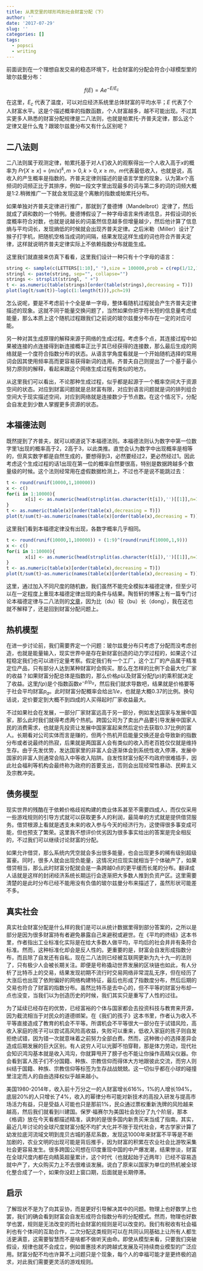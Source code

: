 ```yaml
---
title: 从真空里的球形鸡到社会财富分配（下）
author: ''
date: '2017-07-29'
slug: ''
categories: []
tags:
  - popsci
  - writing
---
```


前面说到在一个理想自发交易的稳态环境下，社会财富的分配会符合小球模型里的玻尔兹曼分布：

$$
f(E) = A e^{-E/E_c}
$$

在这里，$E_c$ 代表了温度，可以对应经济系统里总体财富的平均水平；$E$ 代表了个人财富水平。这是个描述概率的指数函数，个人财富越多，越不可能出现。不过其实更多人熟悉的财富分配规律是二八法则，也就是帕累托-齐普夫定律，那么这个定律又是什么鬼？跟玻尔兹曼分布又有什么区别呢？

## 二八法则

二八法则属于观测定律，帕累托基于对人们收入的观察得出一个人收入高于$x$的概率为 $Pr[X\geq x] = (m/x)^k, m>0, k>0,x\geq m$，$m$代表最低收入，也就是说，高收入的产生概率是指数的。齐普夫定律则描述的是语言学里的现象，认为第x个高频词的词频正比于其排序，例如一段文字里出现最多的词与第二多的词的词频大概是1:2.稍微推广一下就会发现这是个离散的指数或帕累托分布。

如果单独对齐普夫定律进行推广，那就到了曼德博（Mandelbrot）定律了，然后就成了调和数的一个特例。曼德博假设了一种字母语言来传递信息，并假设词的长度概率符合对数，也就是说越长的词虽然信息越多但增量越少，然后他计算了信息熵与平均词长，发现熵低的时候就会出现齐普夫定律。之后米勒（Miller）设计了猴子打字机，把随机空格当成词的间隔，结果发现这样生成的词也符合齐普夫定律，这样就说明齐普夫定律实际上不依赖指数分布就能生成。

这里我们就直接来仿真下看看，这里我们设计一种只有十个字母的语言：

```r
string <- sample(c(LETTERS[1:10]," "),size = 100000,prob = c(rep(1/12,10),1/6),replace = T)
stringl <- paste(string, sep="", collapse="")
strings <- strsplit(stringl, " +")
t <- as.numeric(table(strings)[order(table(strings),decreasing = T)])
plot(log(t/sum(t))~log(c(1:length(t))),pch=19)
```

怎么说呢，要是不考虑前十个全是单一字母，整体看随机过程就会产生齐普夫定律描述的现象。这就不同于能量交换问题了，当然如果你把字符长短的信息量考虑成能量，那么本质上这个随机过程跟我们之前说的玻尔兹曼分布存在一定的对应可能。

另一种对其生成原理的解释来源于网络的生成过程。考虑多个点，其连接过程中如果被连接的点连接得到新连接概率正比于其已经获得的连接数，那么最后生成的网络就是一个度符合指数分布的状态。从语言学角度看就是一个开始随机选择的常用词会因其使用频率高而更容易获得新词的连用。齐普夫自己则提出了一个基于最小努力原则的解释，看起来跟这个网络生成过程有类似的地方。

从这里我们可以看出，不论那种生成过程，似乎都是起源于一个概率空间大于资源空间的状态。对应到财富问题就是总财富有限，对应到语言问题就是词的排列组合空间大于现实描述空间，对应到网络就是连接数少于节点数。在这个情况下，分配会自发走到少数人掌握更多资源的状态。

## 本福德法则

既然提到了齐普夫，就可以顺道说下本福德法则。本福德法则认为数字中第一位数字里1出现的概率高于2，2高于3，以此类推。直觉会认为数字中出现概率是相等的，但真实数字都是自然生成的，要想得到3，必然要经过2，更必然经过1。因此考虑这个生成过程的话1出现在第一位的概率自然要很高，特别是数据跨越多个数量级的时候。这个法则经常用在虚假数据检测上，不过也不是说不能跳过去：

```r
t <- round(runif(10000,1,100000))
x <- c()
for(i in 1:10000){
       x[i] <- as.numeric(head(strsplit(as.character(t[i]),'')[[1]],n=1)) 
}
t <- as.numeric(table(x)[order(table(x),decreasing = T)])
plot(t/sum(t)~as.numeric(names(table(x)[order(table(x),decreasing = T)])),pch=19)
```

这里我们看到本福德定律没有出现，各数字概率几乎相同。

```r
t <- round(runif(10000,1,100000)) + (1:9)^(round(runif(10000,1,9)))
x <- c()
for(i in 1:10000){
       x[i] <- as.numeric(head(strsplit(as.character(t[i]),'')[[1]],n=1)) 
}
t <- as.numeric(table(x)[order(table(x),decreasing = T)])
plot(t/sum(t)~as.numeric(names(table(x)[order(table(x),decreasing = T)])),pch=19)
```

这里，通过加入不同尺度的随机数，我们虽然不能完全模拟本福德定律，但至少可以在一定程度上重现本福德定律出现的条件与结果。陶哲轩的博客上有一篇专门讨论本福德定律与二八法则的[文章](https://terrytao.wordpress.com/2009/07/03/benfords-law-zipfs-law-and-the-pareto-distribution/)，因为比（du）较（bu）长（dong），我在这也就不解释了，还是回到财富分配问题上。

## 热机模型

在进一步讨论前，我们需要界定一个问题：玻尔兹曼分布只考虑了分配而没考虑创造，也就是能量输入，现实世界中是存在新财富创造的动力学过程的，如果这个过程稳定我们也可以进行定量考察。假定我们有一个工厂，这个工厂的产品属于精准定位产品，只有部分人达到某种财富时会购买。那么在怎样的比例下会最大化厂家的收益？如果财富分配总体是指数的，那么价格$p$以及财富分配$f(p)$的乘积就决定了收益。这里$f(p)$是个指数函数$e^{-p/p_{a}}$，然后我们就求导数吧，结果就是价格要等于社会平均财富$p_{a}$。此时财富分配概率会给出$1/e$，也就是大概0.37的比例。换句话说，定价要定到大概不到四成的人买得起时厂家收益最大。

不过如果社会在发展，一部分厂家财富远高于另一部分，例如发达国家与发展中国家，那么此时我们就得考虑两个热机。跨国公司为了卖出产品要引导发展中国家人民的消费需求，也就是先投资让发展中国家富起来然后定价去获取0.37比例的富人。长期看对公司实体而言是赚的，但两个热机开启能量交换还是会导致新的指数分布或者说最终的热寂，后果就是两国富人会有类似的收入而老百姓仅仅就是维持生存。由于先发优势，发达国家里的非富人会逐渐体会到系统性收入停滞，发展中国家的非富人则通常会陷入中等收入陷阱。自发性财富分配不均政府很难插手，因此社会福利等机构会最终称为政府的首要支出，否则会出现经常性暴动、民粹主义及宗教冲突。

## 债务模型

现实世界的残酷在于依赖价格歧视构建的商业体系甚至不需要四成人，而仅仅采用一些游戏规则的引导方式就可以获取更多人的利润，最简单的方式就是提供借贷服务。借贷根源上看就是透支未来的收入参与今天的经济行为，这使得很多事变成可能，但也预支了繁荣。这里我不想评价优劣因为很多事实给出的答案是完全相反的，不过我们可以继续讨论财富的分配。

如果允许借贷，那么系统内凭空就会多出很多能量，也会出现更多的稀有级别超级富豪。同时，很多人就会出现负能量，这情况对应现实就相当于个体破产了，如果借贷相当，那么此时财富分配就会是一条跨越0点的更平缓而长尾的分布。翻译成人话就是这样的封闭经济系统长期运行会逐渐把大多数人推到负资产区。这里需要清楚的是此时分布已经不能用没有负值的玻尔兹曼分布来描述了，虽然形状可能差不多。

## 真实社会

真实社会财富分配是什么样的我们是可以从统计数据里得到部分答案的，之所以是部分是因为很多财富持有者避免暴露自己来避税或避世。在《平均的终结》这本书里，作者指出工业标准化实际是在给大多数人做平均，平均后的社会井井有条符合标准。然而，这种标准化却会是反人性的。更重要的是，财富会自发形成指数分布，而且除了自发还有自私，现在二八法则已经被互联网更新为九十九一的法则了，只有极少人会被长期关注。即便是号称撬动世界发展的区块链也如此，有人分析了比特币上的交易，结果发现初期不流行时交易网络非常混乱无序，但在经历了大涨后也出现了依附偏好的网络构建特征，最后也形成了指数度分布，然后后期的交易也符合了财富的指数分布。虽然比特币是去中心的，但不平等的财富分布却一点也没变，当我们以为创造历史的时候，我们其实只是重写了人性的过往。

为了延续已经存在的优势，已经富裕的个体与国家都会去投资科技与教育来开源，因为截流相当于对民众的道德绑架。在《我们的孩子》这本书里，作者认为收入不平等直接造成了教育的机会不平等。所谓机会不平等很大一部分在于试错风险，高收入家庭的孩子可以尝试高风险高收益，失败可以重来，低收入家庭的孩子则自发拒绝试错，因为错一次就意味着之前努力全部白费。然而，这种微小的选择差异会造成后期发展的巨大区别。有人说穷人可以光脚不怕穿鞋，那是体力劳动，现代社会知识鸿沟基本就是收入鸿沟，你就算甩开了膀子也不能让你操作高精尖仪器。你会看到富人孩子们不分国籍、种族、宗教信仰而得体大方地跟彼此交流，而穷人则纠结于国籍、种族、宗教信仰等标签为生存战战兢兢。这一切似乎都在小球的碰撞里注定而人的自由选择权似乎越来越小。

美国1980-2014年，收入前十万分之一的人财富增长616%，1%的人增长194%，底层20%的人只增长了4%，收入的幂律分布可能对新技术的高投入研发与提高市场活力有益，只是受益人可能也只是那前1%，民众通过票权重新洗牌的风险越来越高，然后我们就看到川建国。保罗·福赛尔为美国社会划分了九个阶层，那本《格调》放在今天看都描述精准，讽刺的是很多国内新贵买来当成了指南。其实，最近几年讨论的全球尺度财富分配不均扩大化并不限于现代社会，考古学家计算了幼发拉底河流域文明到庞贝古城的基尼系数，发现这1000年来财富不平等是不断加剧的，农业文明的出现可能是背后推手，因为财富的积累在农业社会比游牧采集社会更容易发生。很多跨国公司想在印度重现中国的中产爆发潮，结果惨淡，财富在全球尺度内都在向精英超量累计，这个时代（也就起始于近两年）已经不容易造就中产了，大众购买力上不去很难谈发展。说白了原来以国家为单位的热机被全球化整合成了一个，如果你没赶上窗口期，后面就是长期停滞。

## 启示

了解现状不是为了向其妥协，而是更好引导解决其中的问题。物理上也好数学上也罢，我们的确会看到财富会自发形成符合指数分布的分配模式。然而，物理也好数学也罢，规则是无法改变的而社会财富的规则是可以改变的。我们有税收有社会福利也有个体间的互助合作，二次分配这类规则可以在共同认同基础上让所有人都生活更满意，这需要智慧而不是啥都不做听天由命。即使从模型来看，只要我们突破假设，规律也就不会成立，例如普惠技术的跨越式发展及可持续商业模型的广泛应用。财富分配不均也许算不上问题只是个现象，每个人的幸福可能才是更终极的追求，对此我们需要更灵活的游戏规则。
